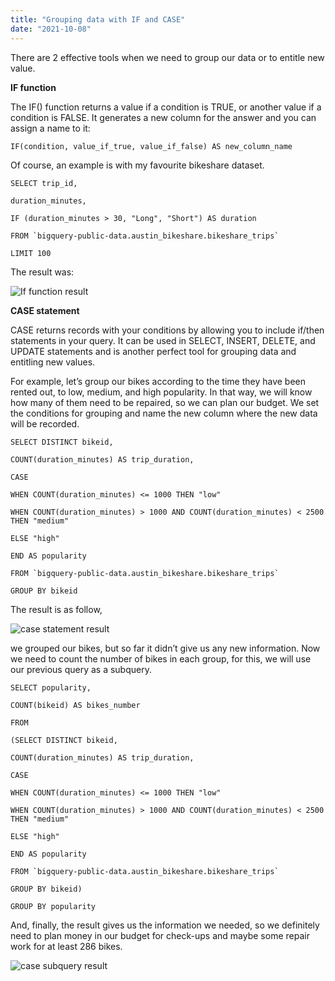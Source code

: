 ```yaml
---
title: "Grouping data with IF and CASE"
date: "2021-10-08"
---
```

There are 2 effective tools when we need to group our data or to entitle new value.

**IF function**

The IF() function returns a value if a condition is TRUE, or another value if a condition is FALSE. It generates a new column for the answer and you can assign a name to it:
```
IF(condition, value_if_true, value_if_false) AS new_column_name
```
Of course, an example is with my favourite bikeshare dataset.
```
SELECT trip_id,

duration_minutes,

IF (duration_minutes > 30, "Long", "Short") AS duration

FROM `bigquery-public-data.austin_bikeshare.bikeshare_trips`

LIMIT 100
```
The result was:

![If function result](./imgs/if_funct.png)

**CASE statement**

CASE returns records with your conditions by allowing you to include if/then statements in your query. It can be used in SELECT, INSERT, DELETE, and UPDATE statements and is another perfect tool for grouping data and entitling new values.

For example, let’s group our bikes according to the time they have been rented out, to low, medium, and high popularity. In that way, we will know how many of them need to be repaired, so we can plan our budget. We set the conditions for grouping and name the new column where the new data will be recorded.


```
SELECT DISTINCT bikeid,

COUNT(duration_minutes) AS trip_duration,

CASE

WHEN COUNT(duration_minutes) <= 1000 THEN "low"

WHEN COUNT(duration_minutes) > 1000 AND COUNT(duration_minutes) < 2500 THEN "medium"

ELSE "high"

END AS popularity

FROM `bigquery-public-data.austin_bikeshare.bikeshare_trips`

GROUP BY bikeid
```
The result is as follow,

![case statement result](./imgs/case_result.png)

we grouped our bikes, but so far it didn’t give us any new information. Now we need to count the number of bikes in each group, for this, we will use our previous query as a subquery.
```
SELECT popularity,

COUNT(bikeid) AS bikes_number

FROM

(SELECT DISTINCT bikeid,

COUNT(duration_minutes) AS trip_duration,

CASE

WHEN COUNT(duration_minutes) <= 1000 THEN "low"

WHEN COUNT(duration_minutes) > 1000 AND COUNT(duration_minutes) < 2500 THEN "medium"

ELSE "high"

END AS popularity

FROM `bigquery-public-data.austin_bikeshare.bikeshare_trips`

GROUP BY bikeid)

GROUP BY popularity
```
And, finally, the result gives us the information we needed, so we definitely need to plan money in our budget for check-ups and maybe some repair work for at least 286 bikes.

![case subquery result](./imgs/case_subquery.png)
